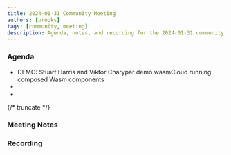 ```yaml
---
title: 2024-01-31 Community Meeting
authors: [brooks]
tags: [community, meeting]
description: Agenda, notes, and recording for the 2024-01-31 community meeting
---
```



### Agenda

- DEMO: Stuart Harris and Viktor Charypar demo wasmCloud running composed Wasm components
- 
- 

{/* truncate */}

### Meeting Notes

### Recording

<ReactPlayer url='https://www.youtube.com/watch?v=5JVZuF47mVw' controls />
